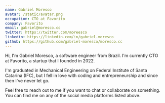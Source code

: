 ```yaml
---
name: Gabriel Moresco
avatar: /static/avatar.png
occupation: CTO at Favorito
company: Favorito
email: gabriel@moresco.cc
twitter: https://twitter.com/moreesco
linkedin: https://linkedin.com/in/gabriel-moresco
github: https://github.com/gabriel-moresco/moresco.cc
---
```


Hi, I'm Gabriel Moresco, a software engineer from Brazil. I'm currently CTO at Favorito, a startup that I founded in 2022.

I'm graduated in Mechanical Engineering on Federal Institute of Santa Catarina (IFC), but I fell in love with coding and entrepreneurship and since then I've never let go.

Feel free to reach out to me if you want to chat or collaborate on something. You can find me on any of the social media platforms listed above.
